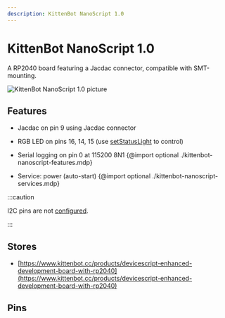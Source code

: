 ```yaml
---
description: KittenBot NanoScript 1.0
---
```

# KittenBot NanoScript 1.0


A RP2040 board featuring a Jacdac connector, compatible with SMT-mounting.


![KittenBot NanoScript 1.0 picture](https://microsoft.github.io/jacdac-docs/images/devices/kittenbot/nanoscript2040v10.catalog.jpg)

## Features

-  Jacdac on pin 9 using Jacdac connector
-  RGB LED on pins 16, 14, 15  (use [setStatusLight](/developer/status-light) to control)
-  Serial logging on pin 0 at 115200 8N1
{@import optional ./kittenbot-nanoscript-features.mdp}

-  Service: power (auto-start)
{@import optional ./kittenbot-nanoscript-services.mdp}


:::caution

I2C pins are not [configured](/developer/board-configuration).

:::


## Stores

-  [https://www.kittenbot.cc/products/devicescript-enhanced-development-board-with-rp2040](https://www.kittenbot.cc/products/devicescript-enhanced-development-board-with-rp2040)

## Pins

| pin name | hardware id | features |
|:---------|:------------|---------:|
| **P1** |  GPIO1 |  io |
| **P10** |  GPIO10 |  io |
| **P2** |  GPIO2 |  io |
| **P24** |  GPIO24 |  io |
| **P25** |  GPIO25 |  io |
| **P26** |  GPIO26 |  analogIn,  io |
| **P27** |  GPIO27 |  analogIn,  io |
| **P28** |  GPIO28 |  analogIn,  io |
| **P29** |  GPIO29 |  analogIn,  io |
| **P3** |  GPIO3 |  io |
| **P4** |  GPIO4 |  io |
| **P5** |  GPIO5 |  io |
| **P6** |  GPIO6 |  io |
| **P7** |  GPIO7 |  io |
| **jacdac.pin** |  GPIO9 |  jacdac.pin,  io |
| **led.rgb[0].pin** |  GPIO16 |  led.rgb[0].pin,  io |
| **led.rgb[1].pin** |  GPIO14 |  led.rgb[1].pin,  io |
| **led.rgb[2].pin** |  GPIO15 |  led.rgb[2].pin,  io |
| **log.pinTX** |  GPIO0 |  log.pinTX,  io |
| **services.power[0].pinEn** |  GPIO22 |  services.power[0].pinEn,  io |
| **services.power[0].pinFault** |  GPIO12 |  services.power[0].pinFault,  io |
| **services.power[0].pinLedPulse** |  GPIO13 |  services.power[0].pinLedPulse,  io |
| **services.power[0].pinPulse** |  GPIO8 |  services.power[0].pinPulse,  io |
| **services.power[0].pinUsbDetect** |  GPIO11 |  services.power[0].pinUsbDetect,  io |



## DeviceScript import


You must add this import statement to load 
the pinout configuration for this device.

In [Visual Studio Code](/getting-started/vscode),
click the **wand** icon on the file menu and 
select "KittenBot NanoScript 1.0".

```ts
import { pins, board } from "@dsboard/kittenbot_nanoscript"
```

{@import optional ./kittenbot-nanoscript-examples.mdp}

## Firmware update

In Visual Studio Code,
select **DeviceScript: Flash Firmware...** from the command palette.
        
Run this [command line](/api/cli) command and follow the instructions.

```bash
devicescript flash --board kittenbot_nanoscript
```


- [Firmware](https://github.com/microsoft/devicescript-pico/releases/latest/download/devicescript-rp2040-kittenbot_nanoscript.uf2)

## Configuration

```json title="kittenbot_nanoscript.json"
{
    "$schema": "https://raw.githubusercontent.com/microsoft/devicescript-pico/main/boards/rp2040deviceconfig.schema.json",
    "id": "kittenbot_nanoscript",
    "devName": "KittenBot NanoScript 1.0",
    "productId": "0x37c2fcc5",
    "$description": "A RP2040 board featuring a Jacdac connector, compatible with SMT-mounting.",
    "archId": "rp2040",
    "url": "https://www.kittenbot.cc/products/devicescript-enhanced-development-board-with-rp2040",
    "jacdac": {
        "$connector": "Jacdac",
        "pin": 9
    },
    "led": {
        "rgb": [
            {
                "mult": 250,
                "pin": 16
            },
            {
                "mult": 60,
                "pin": 14
            },
            {
                "mult": 150,
                "pin": 15
            }
        ]
    },
    "log": {
        "baud": 115200,
        "pinTX": 0
    },
    "pins": {
        "@HILIM": 18,
        "P1": 1,
        "P10": 10,
        "P2": 2,
        "P24": 24,
        "P25": 25,
        "P26": 26,
        "P27": 27,
        "P28": 28,
        "P29": 29,
        "P3": 3,
        "P4": 4,
        "P5": 5,
        "P6": 6,
        "P7": 7
    },
    "sPin": {
        "#": "enable high power limiter mode",
        "@HILIM": 0
    },
    "services": [
        {
            "faultIgnoreMs": 1000,
            "mode": 3,
            "name": "power",
            "pinEn": 22,
            "pinFault": 12,
            "pinLedPulse": 13,
            "pinPulse": 8,
            "pinUsbDetect": 11,
            "service": "power"
        }
    ]
}
```
